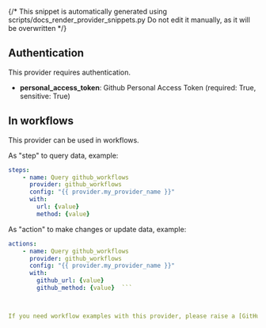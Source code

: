 {/* This snippet is automatically generated using scripts/docs_render_provider_snippets.py 
Do not edit it manually, as it will be overwritten */}

## Authentication
This provider requires authentication.
- **personal_access_token**: Github Personal Access Token (required: True, sensitive: True)


## In workflows

This provider can be used in workflows.


As "step" to query data, example:
```yaml
steps:
    - name: Query github_workflows
      provider: github_workflows
      config: "{{ provider.my_provider_name }}"
      with:
        url: {value}  
        method: {value}  
```


As "action" to make changes or update data, example:
```yaml
actions:
    - name: Query github_workflows
      provider: github_workflows
      config: "{{ provider.my_provider_name }}"
      with:
        github_url: {value}  
        github_method: {value}  ```



If you need workflow examples with this provider, please raise a [GitHub issue](https://github.com/keephq/keep/issues).
